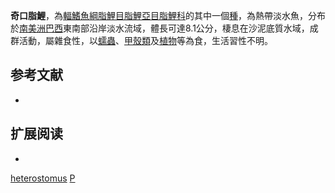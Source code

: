 {{Speciesbox 
| taxon = Probolodus heterostomus
| status = NE
| status_system = IUCN3.1
| authority =  [[Eigenmann|Eigenmann]], 1911
| synonyms = 
}}
'''奇口脂鯉'''，為[[輻鰭魚綱|輻鰭魚綱]][[脂鯉目|脂鯉目]][[脂鯉亞目|脂鯉亞目]][[脂鯉科|脂鯉科]]的其中一個[[種|種]]，為熱帶淡水魚，分布於[[南美洲|南美洲]][[巴西|巴西]]東南部沿岸淡水流域，體長可達8.1公分，棲息在沙泥底質水域，成群活動，屬雜食性，以[[蠕蟲|蠕蟲]]、[[甲殼類|甲殼類]]及[[植物|植物]]等為食，生活習性不明。

==参考文献==
{{refbegin}}
*{{FishBase_species|genus=Probolodus|species=heterostomus|year=2014|month=1}}
{{refend}}

== 扩展阅读 ==
{{refbegin}}
*{{wikispecies-inline|Probolodus heterostomus|奇口脂鯉}}
{{refend}}
{{Taxonbar|from=Q3763881}}

[[Category:奇口脂鯉屬|heterostomus]]
[[Category:1911年描述的魚類|P]]

{{魚類小作品}}